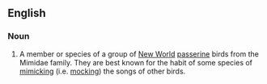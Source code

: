 ==English==

===Noun===
{{en-noun}}
{{wikipedia}}

#A member or species of a group of [[New World]] [[passerine]] birds from the Mimidae family. They are best known for the habit of some species of [[mimic]]king (i.e. [[mock]]ing) the songs of other birds.